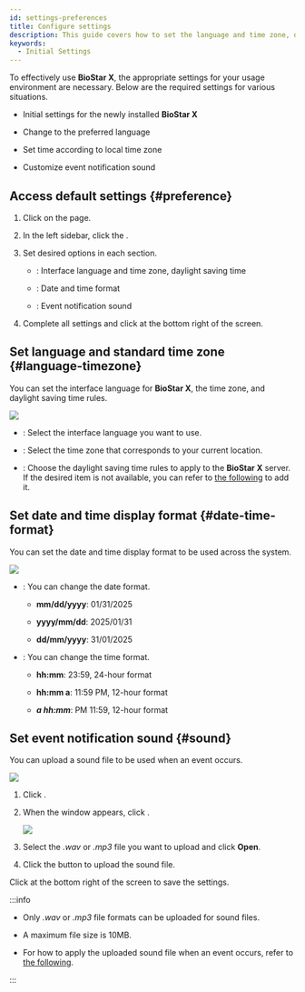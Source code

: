 ```yaml
---
id: settings-preferences
title: Configure settings
description: This guide covers how to set the language and time zone, date/time format, and notification sound when you first install BioStar X or change your usage environment.
keywords:
  - Initial Settings
---
```


To effectively use **BioStar X**, the appropriate settings for your usage environment are necessary. Below are the required settings for various situations.

* Initial settings for the newly installed **BioStar X**

* Change to the preferred language

* Set time according to local time zone

* Customize event notification sound

## Access default settings {#preference}

1. Click <Cmd sid='shell.header.setting' /> on the <Cmd sid='shell.header.launcher' /> page.

2. In the left sidebar, click the <Cmd sid='common.preference' product='2' />.

3. Set desired options in each section.

   * <Cmd sid='preference.languageTimezone' product='2' />: Interface language and time zone, daylight saving time

   * <Cmd sid='preference.dateTimeFormat' product='2' />: Date and time format

   * <Cmd sid='device.info.sound' product='2' />: Event notification sound

4. Complete all settings and click <Cmd sid='common.apply' /> at the bottom right of the screen.

## Set language and standard time zone {#language-timezone}

You can set the interface language for **BioStar X**, the time zone, and daylight saving time rules.

<Image src='/img/biostarx-settings-preference-language-timezone.png' className='none' />

* <Cmd sid='common.language' product='2' />: Select the interface language you want to use.

* <Cmd sid='common.timeZone' product='2' />: Select the time zone that corresponds to your current location.

* <Cmd sid='common.dst' product='2' />: Choose the daylight saving time rules to apply to the **BioStar X** server. If the desired item is not available, you can refer to [the following](settings-system-daylight-saving-time) to add it.

## Set date and time display format {#date-time-format}

You can set the date and time display format to be used across the system.

<Image src='/img/biostarx-settings-preference-date-time.png' className='none' />

* <Cmd sid='common.dateFormat' product='2' />: You can change the date format.

  * **mm/dd/yyyy**: 01/31/2025

  * **yyyy/mm/dd**: 2025/01/31

  * **dd/mm/yyyy**: 31/01/2025

* <Cmd sid='common.timeFormat' product='2' />: You can change the time format.

  * **hh:mm**: 23:59, 24-hour format

  * **hh:mm a**: 11:59 PM, 12-hour format

  * ***a hh:mm***: PM 11:59, 12-hour format

## Set event notification sound {#sound}

You can upload a sound file to be used when an event occurs.

<Image src='/img/biostarx-settings-preference-sound.png' className='none' />

1. Click <Cmd sid='button.plusAdd' product='2' />.

2. When the <Cmd sid='setting.preference.sound.alert.add' product='2' /> window appears, click <Cmd sid='setting.preference.sound.alert.addSound.browse' product='2' />.

   <Image src='/img/biostarx-settings-preference-add-sound.png' className='none' />

3. Select the *.wav* or *.mp3* file you want to upload and click **Open**.

4. Click the <Cmd sid='button.add' product='2' /> button to upload the sound file.

Click <Cmd sid='common.apply' /> at the bottom right of the screen to save the settings.

:::info

* Only *.wav* or *.mp3* file formats can be uploaded for sound files.

* A maximum file size is 10MB.

* For how to apply the uploaded sound file when an event occurs, refer to [the following](settings-alert#edit-alert-message).

:::
